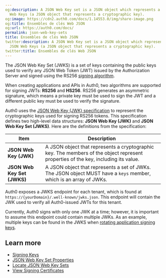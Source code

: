 ```yaml
---
og:description: A JSON Web Key set is a JSON object which represents a set of JSON
  Web Keys (a JSON object that represents a cryptographic key).
og:image: https://cdn2.auth0.com/docs/1.14553.0/img/share-image.png
og:title: Ensembles de clés Web JSON
og:url: https://auth0.com/docs/
permalink: json-web-key-sets
title: Ensembles de clés Web JSON
twitter:description: A JSON Web Key set is a JSON object which represents a set of
  JSON Web Keys (a JSON object that represents a cryptographic key).
twitter:title: Ensembles de clés Web JSON
---
```


The JSON Web Key Set (JWKS) is a set of keys containing the public keys used to verify any <Tooltip tip="JSON Web Token (JWT): Standard ID Token format (and often Access Token format) used to represent claims securely between two parties." cta="View Glossary" href="/docs/glossary?term=JSON+Web+Token+%28JWT%29">JSON Web Token (JWT)</Tooltip> issued by the <Tooltip tip="JSON Web Token (JWT): Standard ID Token format (and often Access Token format) used to represent claims securely between two parties." cta="View Glossary" href="/docs/glossary?term=Authorization+Server">Authorization Server</Tooltip> and signed using the RS256 [signing algorithm](/docs/get-started/applications/signing-algorithms).

When creating applications and APIs in Auth0, two algorithms are supported for signing <Tooltip tip="Authorization Server: Centralized server that contributes to defining the boundaries of a user’s access. For example, your authorization server can control the data, tasks, and features available to a user." cta="View Glossary" href="/docs/glossary?term=JWTs">JWTs</Tooltip>: **RS256** and **HS256**. RS256 generates an asymmetric signature, which means a private key must be used to sign the JWT and a different public key must be used to verify the signature.

Auth0 uses the [JSON Web Key (JWK) specification](https://tools.ietf.org/html/rfc7517) to represent the cryptographic keys used for signing RS256 tokens. This specification defines two high-level data structures: **JSON Web Key (JWK)** and **JSON Web Key Set (JWKS)**. Here are the definitions from the specification:

<table class="table"><thead>
<tr>
<th>Item</th>
<th>Description</th>
</tr>
</thead>
<tbody>
<tr>
<td><strong>JSON Web Key (JWK)</strong></td>
<td>A JSON object that represents a cryptographic key. The members of the object represent properties of the key, including its value.</td>
</tr>
<tr>
<td><strong>JSON Web Key Set (JWKS)</strong></td>
<td>A JSON object that represents a set of JWKs. The JSON object MUST have a <code>keys</code> member, which is an array of JWKs.</td>
</tr>
</tbody>
</table>

Auth0 exposes a JWKS endpoint for each tenant, which is found at `https://{yourDomain}/.well-known/jwks.json`. This endpoint will contain the JWK used to verify all Auth0-issued JWTs for this tenant.

<Warning>

Currently, Auth0 signs with only one JWK at a time; however, it is important to assume this endpoint could contain multiple JWKs. As an example, multiple keys can be found in the JWKS when [rotating application signing keys](/docs/get-started/tenant-settings/signing-keys/rotate-signing-keys).

</Warning>

## Learn more

* [Signing Keys](/docs/get-started/tenant-settings/signing-keys)
* [JSON Web Key Set Properties](/docs/secure/tokens/json-web-tokens/json-web-key-set-properties)
* [Locate JSON Web Key Sets](/docs/secure/tokens/json-web-tokens/locate-json-web-key-sets)
* [View Signing Certificates](/docs/get-started/tenant-settings/signing-keys/view-signing-certificates)
